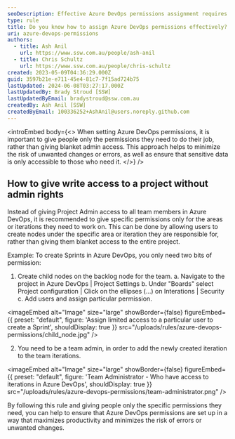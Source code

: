 ```yaml
---
seoDescription: Effective Azure DevOps permissions assignment requires granting specific access to team members only for necessary areas or iterations, minimizing risks and ensuring secure data accessibility.
type: rule
title: Do you know how to assign Azure DevOps permissions effectively?
uri: azure-devops-permissions
authors:
  - title: Ash Anil
    url: https://www.ssw.com.au/people/ash-anil
  - title: Chris Schultz
    url: https://www.ssw.com.au/people/chris-schultz
created: 2023-05-09T04:36:29.000Z
guid: 3597b21e-e711-45e4-81c7-7f15ad724b75
lastUpdated: 2024-06-08T03:27:17.000Z
lastUpdatedBy: Brady Stroud [SSW]
lastUpdatedByEmail: bradystroud@ssw.com.au
createdBy: Ash Anil [SSW]
createdByEmail: 100336252+AshAnil@users.noreply.github.com
---
```


<introEmbed
  body={<>
When setting Azure DevOps permissions, it is important to give people only the permissions they need to do their job, rather than giving blanket admin access. This approach helps to minimize the risk of unwanted changes or errors, as well as ensure that sensitive data is only accessible to those who need it.
  </>}
/>
## How to give write access to a project without admin rights

Instead of giving Project Admin access to all team members in Azure DevOps, it is recommended to give specific permissions only for the areas or iterations they need to work on. This can be done by allowing users to create nodes under the specific area or iteration they are responsible for, rather than giving them blanket access to the entire project.

Example: To create Sprints in Azure DevOps, you only need two bits of permission:

1. Create child nodes on the backlog node for the team.
    a. Navigate to the project in Azure DevOps | Project Settings
   b. Under "Boards" select Project configuration | Click on the ellipses (...) on Interations | Security
   c. Add users and assign particular permission.


<imageEmbed
  alt="Image"
  size="large"
  showBorder={false}
  figureEmbed={{
    preset: "default",
    figure: 'Assign limited access to a particular user to create a Sprint',
    shouldDisplay: true
  }}
  src="/uploads/rules/azure-devops-permissions/child_node.jpg"
/>

2. You need to be a team admin, in order to add the newly created iteration to the team iterations.


<imageEmbed
  alt="Image"
  size="large"
  showBorder={false}
  figureEmbed={{
    preset: "default",
    figure: 'Team Administrator - Who have access to iterations in Azure DevOps',
    shouldDisplay: true
  }}
  src="/uploads/rules/azure-devops-permissions/team-administrator.png"
/>

By following this rule and giving people only the specific permissions they need, you can help to ensure that Azure DevOps permissions are set up in a way that maximizes productivity and minimizes the risk of errors or unwanted changes.
